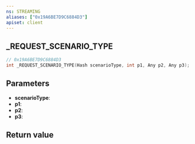 ```yaml
---
ns: STREAMING
aliases: ["0x19A6BE7D9C6884D3"]
apiset: client
---
```

## _REQUEST_SCENARIO_TYPE

```c
// 0x19A6BE7D9C6884D3
int _REQUEST_SCENARIO_TYPE(Hash scenarioType, int p1, Any p2, Any p3);
```


## Parameters
* **scenarioType**:
* **p1**:
* **p2**:
* **p3**:

## Return value